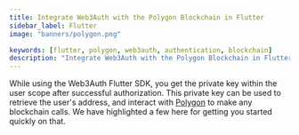 ```yaml
---
title: Integrate Web3Auth with the Polygon Blockchain in Flutter
sidebar_label: Flutter
image: "banners/polygon.png"

keywords: [flutter, polygon, web3auth, authentication, blockchain]
description: "Integrate Web3Auth with the Polygon Blockchain in Flutter | Documentation - Web3Auth"
---
```



<SEO
  title="Integrate Web3Auth with the Polygon Blockchain in Flutter"
  description="Integrate Web3Auth with the Polygon Blockchain in Flutter | Documentation - Web3Auth"
  image="https://web3auth.io/docs/banners/polygon.png"
  slug="/connect-blockchain/evm/polygon/flutter"
/>

While using the Web3Auth Flutter SDK, you get the private key within the user scope after successful
authorization. This private key can be used to retrieve the user's address, and interact with
[Polygon](https://polygon.technology/) to make any blockchain calls. We have highlighted a few here
for getting you started quickly on that.

<EVMInteraction />
